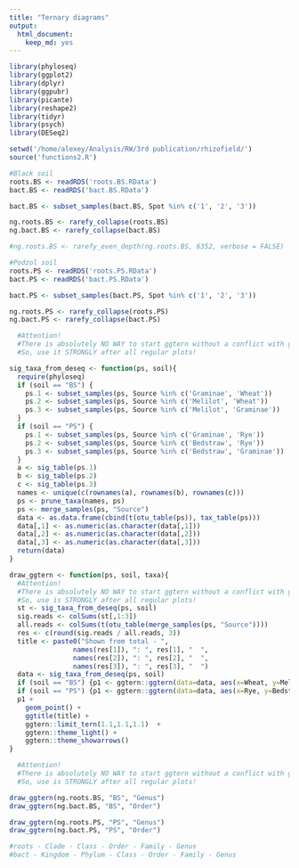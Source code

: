 ```yaml
---
title: "Ternary diagrams"
output:
  html_document: 
    keep_md: yes
---
```


```r
library(phyloseq)
library(ggplot2)
library(dplyr)
library(ggpubr)
library(picante)
library(reshape2)
library(tidyr)
library(psych)
library(DESeq2)

setwd('/home/alexey/Analysis/RW/3rd publication/rhizofield/')
source('functions2.R')
```

```r
#Black soil
roots.BS <- readRDS('roots.BS.RData')
bact.BS <- readRDS('bact.BS.RData')

bact.BS <- subset_samples(bact.BS, Spot %in% c('1', '2', '3'))

ng.roots.BS <- rarefy_collapse(roots.BS)
ng.bact.BS <- rarefy_collapse(bact.BS)

#ng.roots.BS <- rarefy_even_depth(ng.roots.BS, 6352, verbose = FALSE)
```

```r
#Podzol soil
roots.PS <- readRDS('roots.PS.RData')
bact.PS <- readRDS('bact.PS.RData')

bact.PS <- subset_samples(bact.PS, Spot %in% c('1', '2', '3'))

ng.roots.PS <- rarefy_collapse(roots.PS)
ng.bact.PS <- rarefy_collapse(bact.PS)
```


```r
  #Attention!
  #There is absolutely NO WAY to start ggtern without a conflict with ggplot. 
  #So, use it STRONGLY after all regular plots!

sig_taxa_from_deseq <- function(ps, soil){
  require(phyloseq)
  if (soil == "BS") {
    ps.1 <- subset_samples(ps, Source %in% c('Graminae', 'Wheat'))
    ps.2 <- subset_samples(ps, Source %in% c('Melilot', 'Wheat'))
    ps.3 <- subset_samples(ps, Source %in% c('Melilot', 'Graminae'))
  }
  if (soil == "PS") {
    ps.1 <- subset_samples(ps, Source %in% c('Graminae', 'Rye'))
    ps.2 <- subset_samples(ps, Source %in% c('Bedstraw', 'Rye'))
    ps.3 <- subset_samples(ps, Source %in% c('Bedstraw', 'Graminae'))
  }
  a <- sig_table(ps.1)
  b <- sig_table(ps.2)
  c <- sig_table(ps.3)
  names <- unique(c(rownames(a), rownames(b), rownames(c)))
  ps <- prune_taxa(names, ps)
  ps <- merge_samples(ps, "Source")
  data <- as.data.frame(cbind(t(otu_table(ps)), tax_table(ps)))
  data[,1] <- as.numeric(as.character(data[,1]))
  data[,2] <- as.numeric(as.character(data[,2]))
  data[,3] <- as.numeric(as.character(data[,3]))
  return(data)
}

draw_ggtern <- function(ps, soil, taxa){
  #Attention!
  #There is absolutely NO WAY to start ggtern without a conflict with ggplot. 
  #So, use is STRONGLY after all regular plots!
  st <- sig_taxa_from_deseq(ps, soil)
  sig.reads <- colSums(st[,1:3])
  all.reads <- colSums(t(otu_table(merge_samples(ps, "Source"))))
  res <- c(round(sig.reads / all.reads, 3))
  title <- paste0("Shown from total - ",
                names(res[1]), ": ", res[1], "  ",
                names(res[2]), ": ", res[2], "  ",
                names(res[3]), ": ", res[3], "  ")
  data <- sig_taxa_from_deseq(ps, soil)
  if (soil == "BS") {p1 <- ggtern::ggtern(data=data, aes(x=Wheat, y=Melilot, z=Graminae, color = data[,taxa]))}
  if (soil == "PS") {p1 <- ggtern::ggtern(data=data, aes(x=Rye, y=Bedstraw, z=Graminae, color = data[,taxa]))}
  p1 + 
    geom_point() + 
    ggtitle(title) +
    ggtern::limit_tern(1.1,1.1,1.1)  + 
    ggtern::theme_light() + 
    ggtern::theme_showarrows()
}
```

```r
  #Attention!
  #There is absolutely NO WAY to start ggtern without a conflict with ggplot. 
  #So, use is STRONGLY after all regular plots!

draw_ggtern(ng.roots.BS, "BS", "Genus")
draw_ggtern(ng.bact.BS, "BS", "Order")

draw_ggtern(ng.roots.PS, "PS", "Genus")
draw_ggtern(ng.bact.PS, "PS", "Order")

#roots - Clade - Class - Order - Family - Genus
#bact - Kingdom - Phylum - Class - Order - Family - Genus
```